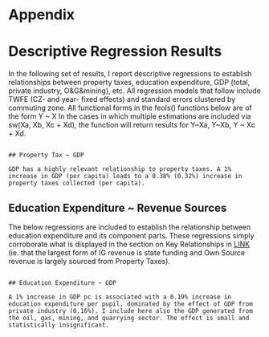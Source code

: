 # Appendix {.unnumbered}

```{=latex}
\appendix
```

# Descriptive Regression Results

In the following set of results, I report descriptive regressions to establish relationships between property taxes, education expenditure, GDP (total, private industry, O&G&mining), etc.
All regression models that follow include TWFE (CZ- and year- fixed effects) and standard errors clustered by commuting zone.
All functional forms in the feols() functions below are of the form Y ~ X In the cases in which multiple estimations are included via sw(Xa, Xb, Xc + Xd), the function will return results for Y~Xa, Y~Xb, Y ~ Xc + Xd.

```

## Property Tax ~ GDP

GDP has a highly relevant relationship to property taxes. A 1% increase in GDP (per capita) leads to a 0.38% (0.32%) increase in property taxes collected (per capita).

```

## Education Expenditure ~ Revenue Sources

The below regressions are included to establish the relationship between education expenditure and its component parts. These regressions simply corroborate what is displayed in the section on Key Relationships in [LINK](https://ebbam.github.io/pub_fin_schools/code/cz_results.html) (ie. that the largest form of IG revenue is state funding and Own Source revenue is largely sourced from Property Taxes).

```

## Education Expenditure ~ GDP

A 1% increase in GDP pc is associated with a 0.19% increase in education expenditure per pupil, dominated by the effect of GDP from private industry (0.16%). I include here also the GDP generated from the oil, gas, mining, and quarrying sector. The effect is small and statistically insignificant.

```


